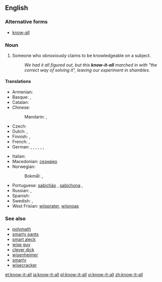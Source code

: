 ==English==

===Alternative forms===
* [[know-all]]

===Noun===
{{en-noun|head=[[know]]-[[it]]-[[all]]}}

# {{pejorative}} Someone who obnoxiously claims to be knowledgeable on a subject.
#: ''We had it all figured out, but this '''know-it-all''' marched in with "the correct way of solving it", leaving our experiment in shambles.''

====Translations====
{{trans-top|someone who obnoxiously claims to be knowledgeable on a subject}}
* Armenian: {{t-|hy|գիտունիկ|tr=gitunik}}
* Basque: {{t|eu|sasijakintsu|xs=Basque}}, {{t|eu|sasijakitun|xs=Basque}}
* Catalan: {{t|ca|setciències}}
* Chinese:
*: Mandarin: {{t|cmn|萬事通|sc=Hani}}, {{t|cmn|万事通|tr=wànshìtōng|sc=Hani}}
* Czech: {{t-|cs|vševěd|m}}
* Dutch: {{t+|nl|betweter|m}}, {{t+|nl|wijsneus|m}}
* Finnish: {{t-|fi|kaikkitietävä}}, {{t|fi|besserwisser}}
* French: {{t+|fr|pédant|m}}, {{t+|fr|pédante|f}}
* German: {{t+|de|Besserwisser|m}}, {{t|de|Neunmalkluger|m}}, {{t|de|Rechthaber|m}}, {{t|de|Schulmeister|m}}, {{t|de|Klugscheißer|m}}, {{t|de|Schlaumeier|m}}, {{t|de|Schlauberger|m}}
{{trans-mid}}
* Italian: {{t|it|sapientone}}
* Macedonian: [[сезнајко]] {{n}}
* Norwegian:
*: Bokmål: {{t|no|bedreviter|m}}, {{t|no|viktigper|m}}
* Portuguese: [[sabichão]] {{m}}, [[sabichona]] {{f}}, {{t|pt|sabe tudo|m|f}}
* Russian: {{t+|ru|всезнайка|m|f|tr=vseznájka}}, {{qualifier|also a famous protagonist}} {{t|ru|знайка|m|f|tr=znájka}}
* Spanish: {{t-|es|sabelotodo}}
* Swedish: {{t|sv|viktigpetter}}, {{t|sv|besserwisser|c}}
* West Frisian: [[wiisprater]], [[wiisnoas]]
{{trans-bottom}}

===See also===
* [[polymath]]
* [[smarty pants]]
* [[smart aleck]]
* [[wise guy]]
* [[clever dick]]
* [[wisenheimer]]
* [[smarty]]
* [[wisecracker]]

[[et:know-it-all]]
[[ja:know-it-all]]
[[pl:know-it-all]]
[[vi:know-it-all]]
[[zh:know-it-all]]